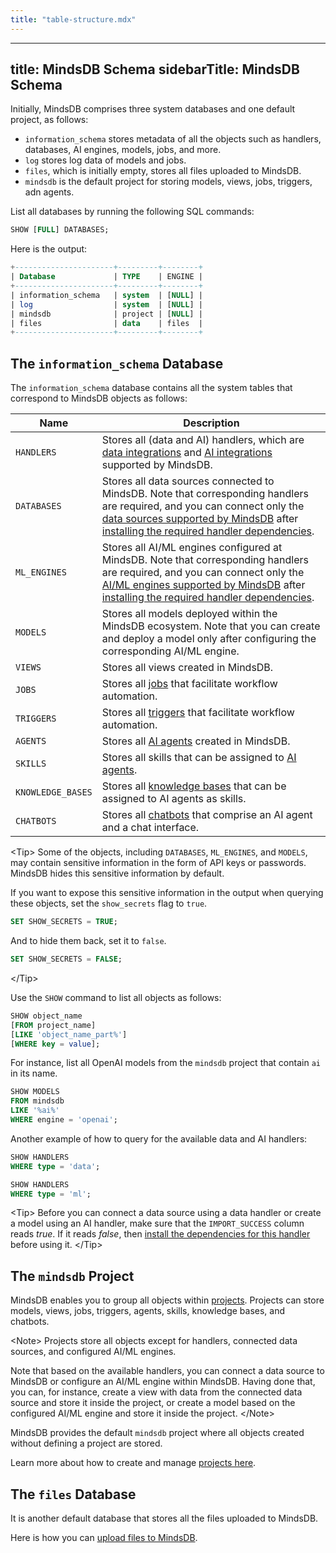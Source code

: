 ```yaml
---
title: "table-structure.mdx"
---
```


---
title: MindsDB Schema
sidebarTitle: MindsDB Schema
---

Initially, MindsDB comprises three system databases and one default project, as follows:

- `information_schema` stores metadata of all the objects such as handlers, databases, AI engines, models, jobs, and more.
- `log` stores log data of models and jobs.
- `files`, which is initially empty, stores all files uploaded to MindsDB.
- `mindsdb` is the default project for storing models, views, jobs, triggers, adn agents.

List all databases by running the following SQL commands:

```sql
SHOW [FULL] DATABASES;
```

Here is the output:

```sql
+----------------------+---------+--------+
| Database             | TYPE    | ENGINE |
+----------------------+---------+--------+
| information_schema   | system  | [NULL] |
| log                  | system  | [NULL] |
| mindsdb              | project | [NULL] |
| files                | data    | files  |
+----------------------+---------+--------+
```

## The `information_schema` Database

The `information_schema` database contains all the system tables that correspond to MindsDB objects as follows:

| Name              | Description                                                                                                                           |
|-------------------|---------------------------------------------------------------------------------------------------------------------------------------|
| `HANDLERS`        | Stores all (data and AI) handlers, which are [data integrations](/integrations/data-overview) and [AI integrations](/integrations/ai-overview) supported by MindsDB.         |
| `DATABASES`       | Stores all data sources connected to MindsDB. Note that corresponding handlers are required, and you can connect only the [data sources supported by MindsDB](/integrations/data-overview) after [installing the required handler dependencies](/setup/self-hosted/docker#install-dependencies). |
| `ML_ENGINES`      | Stores all AI/ML engines configured at MindsDB. Note that corresponding handlers are required, and you can connect only the [AI/ML engines supported by MindsDB](/integrations/ai-overview) after [installing the required handler dependencies](/setup/self-hosted/docker#install-dependencies).  |
| `MODELS`          | Stores all models deployed within the MindsDB ecosystem. Note that you can create and deploy a model only after configuring the corresponding AI/ML engine.                  |
| `VIEWS`           | Stores all views created in MindsDB.                                                                                                  |
| `JOBS`            | Stores all [jobs](/mindsdb_sql/sql/create/jobs) that facilitate workflow automation.                                                  |
| `TRIGGERS`        | Stores all [triggers](/mindsdb_sql/sql/create/trigger) that facilitate workflow automation.                                            |
| `AGENTS`          | Stores all [AI agents](/mindsdb_sql/agents/agent) created in MindsDB.                                                                 |
| `SKILLS`          | Stores all skills that can be assigned to [AI agents](/mindsdb_sql/agents/agent).                                                                                  |
| `KNOWLEDGE_BASES` | Stores all [knowledge bases](/mindsdb_sql/agents/knowledge-bases) that can be assigned to AI agents as skills.                        |
| `CHATBOTS`        | Stores all [chatbots](/mindsdb_sql/agents/chatbot) that comprise an AI agent and a chat interface.                                     |

&lt;Tip&gt;
Some of the objects, including `DATABASES`, `ML_ENGINES`, and `MODELS`, may contain sensitive information in the form of API keys or passwords. MindsDB hides this sensitive information by default.

If you want to expose this sensitive information in the output when querying these objects, set the `show_secrets` flag to `true`.

```sql
SET SHOW_SECRETS = TRUE;
```

And to hide them back, set it to `false`.

```sql
SET SHOW_SECRETS = FALSE;
```
&lt;/Tip&gt;

Use the `SHOW` command to list all objects as follows:

```sql
SHOW object_name
[FROM project_name]
[LIKE 'object_name_part%']
[WHERE key = value];
```

For instance, list all OpenAI models from the `mindsdb` project that contain `ai` in its name.

```sql
SHOW MODELS
FROM mindsdb
LIKE '%ai%'
WHERE engine = 'openai';
```

Another example of how to query for the available data and AI handlers:

```sql
SHOW HANDLERS
WHERE type = 'data';

SHOW HANDLERS
WHERE type = 'ml';
```

&lt;Tip&gt;
Before you can connect a data source using a data handler or create a model using an AI handler, make sure that the `IMPORT_SUCCESS` column reads *true*. If it reads *false*, then [install the dependencies for this handler](/setup/self-hosted/docker#install-dependencies) before using it.
&lt;/Tip&gt;

## The `mindsdb` Project

MindsDB enables you to group all objects within [projects](/sql/project). Projects can store models, views, jobs, triggers, agents, skills, knowledge bases, and chatbots.

&lt;Note&gt;
Projects store all objects except for handlers, connected data sources, and configured AI/ML engines.

Note that based on the available handlers, you can connect a data source to MindsDB or configure an AI/ML engine within MindsDB. Having done that, you can, for instance, create a view with data from the connected data source and store it inside the project, or create a model based on the configured AI/ML engine and store it inside the project.
&lt;/Note&gt;

MindsDB provides the default `mindsdb` project where all objects created without defining a project are stored.

Learn more about how to create and manage [projects here](/sql/project).

## The `files` Database

It is another default database that stores all the files uploaded to MindsDB.

Here is how you can [upload files to MindsDB](/sql/create/file/).
